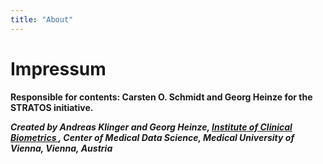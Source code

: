 ```yaml
---
title: "About"
---
```


# Impressum

<b>Responsible for contents: Carsten O. Schmidt and Georg Heinze for the STRATOS initiative.</b>

<b><i>Created by Andreas Klinger and Georg Heinze, <a href="https://data-science.meduniwien.ac.at/en/kb"> Institute of Clinical Biometrics </a>, Center of Medical Data Science, Medical University of Vienna, Vienna, Austria</i></b>
